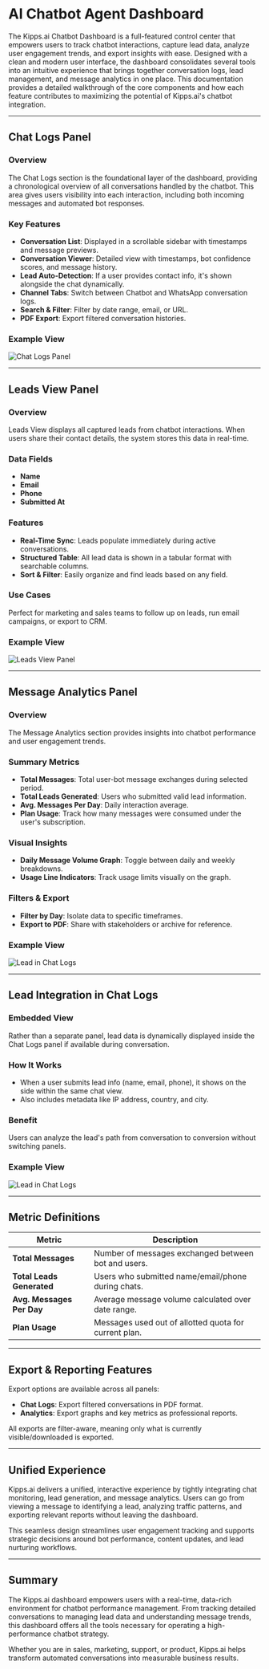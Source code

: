 # AI Chatbot Agent Dashboard 

The Kipps.ai Chatbot Dashboard is a full-featured control center that empowers users to track chatbot interactions, capture lead data, analyze user engagement trends, and export insights with ease. Designed with a clean and modern user interface, the dashboard consolidates several tools into an intuitive experience that brings together conversation logs, lead management, and message analytics in one place. This documentation provides a detailed walkthrough of the core components and how each feature contributes to maximizing the potential of Kipps.ai's chatbot integration.

---

## Chat Logs Panel

### Overview
The Chat Logs section is the foundational layer of the dashboard, providing a chronological overview of all conversations handled by the chatbot. This area gives users visibility into each interaction, including both incoming messages and automated bot responses.

### Key Features
- **Conversation List**: Displayed in a scrollable sidebar with timestamps and message previews.
- **Conversation Viewer**: Detailed view with timestamps, bot confidence scores, and message history.
- **Lead Auto-Detection**: If a user provides contact info, it's shown alongside the chat dynamically.
- **Channel Tabs**: Switch between Chatbot and WhatsApp conversation logs.
- **Search & Filter**: Filter by date range, email, or URL.
- **PDF Export**: Export filtered conversation histories.

### Example View
![Chat Logs Panel](/dash-chat.png)

---

## Leads View Panel

### Overview
Leads View displays all captured leads from chatbot interactions. When users share their contact details, the system stores this data in real-time.

### Data Fields
- **Name**
- **Email**
- **Phone**
- **Submitted At**

### Features
- **Real-Time Sync**: Leads populate immediately during active conversations.
- **Structured Table**: All lead data is shown in a tabular format with searchable columns.
- **Sort & Filter**: Easily organize and find leads based on any field.

### Use Cases
Perfect for marketing and sales teams to follow up on leads, run email campaigns, or export to CRM.

### Example View
![Leads View Panel](/lead.png)

---

## Message Analytics Panel

### Overview
The Message Analytics section provides insights into chatbot performance and user engagement trends.

### Summary Metrics
- **Total Messages**: Total user-bot message exchanges during selected period.
- **Total Leads Generated**: Users who submitted valid lead information.
- **Avg. Messages Per Day**: Daily interaction average.
- **Plan Usage**: Track how many messages were consumed under the user's subscription.

### Visual Insights
- **Daily Message Volume Graph**: Toggle between daily and weekly breakdowns.
- **Usage Line Indicators**: Track usage limits visually on the graph.

### Filters & Export
- **Filter by Day**: Isolate data to specific timeframes.
- **Export to PDF**: Share with stakeholders or archive for reference.

### Example View
![Lead in Chat Logs](/message-anay.png)

---

## Lead Integration in Chat Logs

### Embedded View
Rather than a separate panel, lead data is dynamically displayed inside the Chat Logs panel if available during conversation.

### How It Works
- When a user submits lead info (name, email, phone), it shows on the side within the same chat view.
- Also includes metadata like IP address, country, and city.

### Benefit
Users can analyze the lead's path from conversation to conversion without switching panels.

### Example View
![Lead in Chat Logs](/conv-lead.png)

---

## Metric Definitions

| Metric | Description |
|--------|-------------|
| **Total Messages** | Number of messages exchanged between bot and users. |
| **Total Leads Generated** | Users who submitted name/email/phone during chats. |
| **Avg. Messages Per Day** | Average message volume calculated over date range. |
| **Plan Usage** | Messages used out of allotted quota for current plan. |

---

## Export & Reporting Features

Export options are available across all panels:

- **Chat Logs**: Export filtered conversations in PDF format.
- **Analytics**: Export graphs and key metrics as professional reports.

All exports are filter-aware, meaning only what is currently visible/downloaded is exported.

---

## Unified Experience

Kipps.ai delivers a unified, interactive experience by tightly integrating chat monitoring, lead generation, and message analytics. Users can go from viewing a message to identifying a lead, analyzing traffic patterns, and exporting relevant reports without leaving the dashboard.

This seamless design streamlines user engagement tracking and supports strategic decisions around bot performance, content updates, and lead nurturing workflows.

---

## Summary

The Kipps.ai dashboard empowers users with a real-time, data-rich environment for chatbot performance management. From tracking detailed conversations to managing lead data and understanding message trends, this dashboard offers all the tools necessary for operating a high-performance chatbot strategy.

Whether you are in sales, marketing, support, or product, Kipps.ai helps transform automated conversations into measurable business results.
